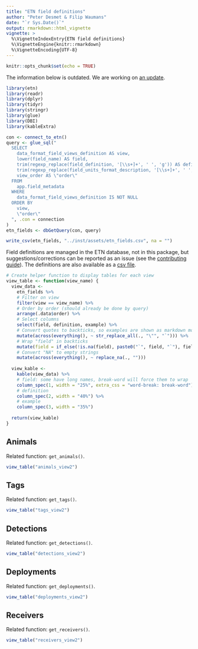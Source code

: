 ```yaml
---
title: "ETN field definitions"
author: "Peter Desmet & Filip Waumans"
date: "`r Sys.Date()`"
output: rmarkdown::html_vignette
vignette: >
  %\VignetteIndexEntry{ETN field definitions}
  %\VignetteEngine{knitr::rmarkdown}
  %\VignetteEncoding{UTF-8}
---
```


```r
knitr::opts_chunk$set(echo = TRUE)
```

<p class="alert alert-warning">
The information below is outdated. We are working on [an update](https://github.com/inbo/etn/issues/226).
</p>

```r
library(etn)
library(readr)
library(dplyr)
library(tidyr)
library(stringr)
library(glue)
library(DBI)
library(kableExtra)
```

```r
con <- connect_to_etn()
query <- glue_sql("
  SELECT
    data_format_field_views_definition AS view,
    lower(field_name) AS field,
    trim(regexp_replace(field_definition, '[\\s+]+', ' ', 'g')) AS definition,
    trim(regexp_replace(field_units_format_description, '[\\s+]+', ' ', 'g')) AS example,
    view_order AS \"order\"
  FROM
    app.field_metadata
  WHERE
    data_format_field_views_definition IS NOT NULL
  ORDER BY
    view,
    \"order\"
  ", .con = connection
)
etn_fields <- dbGetQuery(con, query)
```

```r
write_csv(etn_fields, "../inst/assets/etn_fields.csv", na = "")
```

Field definitions are managed in the ETN database, not in this package, but suggestions/corrections can be reported as an issue (see the [contributing guide](../.github/CONTRIBUTING.md)). The definitions are also available as a [csv file](https://github.com/inbo/etn/blob/master/inst/assets/etn_fields.csv).

```r
# Create helper function to display tables for each view
view_table <- function(view_name) {
  view_data <-
    etn_fields %>%
    # Filter on view
    filter(view == view_name) %>%
    # Order by order (should already be done by query)
    arrange(.data$order) %>%
    # Select columns
    select(field, definition, example) %>%
    # Convert quotes to backticks, so examples are shown as markdown monospaced code
    mutate(across(everything(), ~ str_replace_all(., "\"", "`"))) %>%
    # Wrap "field" in backticks
    mutate(field = if_else(!is.na(field), paste0("`", field, "`"), field)) %>%
    # Convert "NA" to empty strings
    mutate(across(everything(), ~ replace_na(., "")))
  
  view_kable <-
    kable(view_data) %>%
    # field: some have long names, break-word will force them to wrap
    column_spec(1, width = "25%", extra_css = "word-break: break-word") %>%
    # definition
    column_spec(2, width = "40%") %>%
    # example
    column_spec(3, width = "35%")
  
  return(view_kable)
}
```

## Animals

Related function: `get_animals()`.

```r
view_table("animals_view2")
```

## Tags

Related function: `get_tags()`.

```r
view_table("tags_view2")
```

## Detections

Related function: `get_detections()`.

```r
view_table("detections_view2")
```

## Deployments

Related function: `get_deployments()`.

```r
view_table("deployments_view2")
```

## Receivers

Related function: `get_receivers()`.

```r
view_table("receivers_view2")
```
